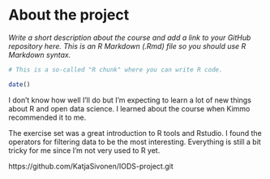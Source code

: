 
# About the project

*Write a short description about the course and add a link to your GitHub repository here. This is an R Markdown (.Rmd) file so you should use R Markdown syntax.*

```r
# This is a so-called "R chunk" where you can write R code.

date()

```
I don't know how well I'll do but I'm expecting to learn a lot of new things about R and open data science. I learned about the course when Kimmo recommended it to me. 

The exercise set was a great introduction to R tools and Rstudio. I found the operators for filtering data to be the most interesting. Everything is still a bit tricky for me since I'm not very used to R yet.

https://github.com/KatjaSivonen/IODS-project.git 

